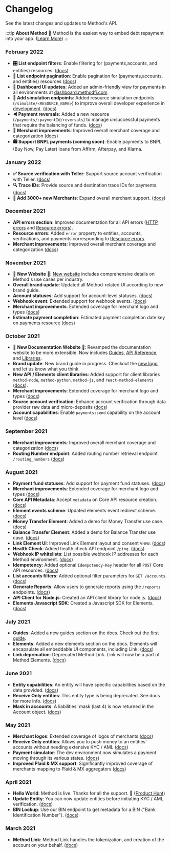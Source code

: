 # Changelog

See the latest changes and updates to Method's API.

:::tip **About Method**
🚀 Method is the easiest way to embed debt repayment into your app. ([Learn More](https://methodfi.com))
:::

### February 2022
* **🎛 List endpoint filters**: Enable filtering for (payments,accounts, and entities) resources. ([docs](/api/filtering))
* **📄 List endpoint pagination**: Enable pagination for (payments,accounts, and entities) resources ([docs](/api/pagination))
* **💅 Dashboard UI updates**: Added an admin-friendly view for payments in all environments at [dashboard.methodfi.com](https://dashboard.methodfi.com/)
* **🤖 Add simulation endpoints**: Added resource simulation endpoints (`/simulate/<RESOURCE_NAME>`) to
improve overall developer experience in [development](/api/environments#development). ([docs](/api/simulate/overview))
* **◀️ Payment reversals**: Added a new resource (`/payments/:paymentId/reversals`) to manage unsuccessful payments
that require the balancing of funds. ([docs](/api/core/payments/reversals/object))
* **🏬 Merchant improvements**: Improved overall merchant coverage and categorization ([docs](/api/core/merchants/object))
* **🛍 Support BNPL payments (coming soon)**: Enable payments to BNPL (Buy Now, Pay Later) loans
from Affirm, Afterpay, and Klarna.

### January 2022
* **✅  Source verification with Teller**: Support source account verification with Teller. ([docs](/api/core/accounts/ach-verification/create-teller))
* **🔍 Trace IDs**: Provide source and destination trace IDs for payments. ([docs](/api/core/payments/object#attributes))
* **🚀 Add 3000+ new Merchants**: Expand overall merchant support. ([docs](/api/core/merchants/object))

### December 2021
* **API errors section**: Improved documentation for all API errors ([HTTP errors](/api/errors/http) and [Resource errors](/api/errors/resource)).
* **Resource errors**: Added `error` property to entities, accounts, verifications, and payments corresponding
to [Resource errors](/api/errors/resource).
* **Merchant improvements**: Improved overall merchant coverage and categorization ([docs](/api/core/merchants/object))

### November 2021
* 🎉 **New Website** 🎉: [New website](https://methodfi.com) includes comprehensive details on Method's
use cases per industry.
* **Overall brand update**: Updated all Method-related UI according to new brand guide.
* **Account statuses**: Add support for account-level statuses. ([docs](/api/core/accounts/object#account-statuses))
* **Webhook event**: Extended support for webhook events. ([docs](/api/core/webhooks/object#events))
* **Merchant improvements**: Extended coverage for merchant logo and types ([docs](/api/core/merchants/object))
* **Estimate payment completion**: Estimated payment completion date key on payments resource ([docs](/api/core/payments/object))

### October 2021
* 🎉 **New Documentation Website** 🎉: Revamped the documentation website to be more
extensible. Now includes [Guides](/guides), [API Reference](/api), and [Libraries](/libraries).
* **Brand update**: New brand guide in progress. Checkout
the [new logo](https://static.methodfi.com/assets/brand-logo-v2.png), and let us know what you think.
* **New API / Elements client libraries**: Added support for client libraries `method-node`, `method-python`,
`method-js`, and `react-method-elements` ([docs](/libraries)).
* **Merchant improvements**: Extended coverage for merchant logo and types ([docs](/api/core/merchants/object))
* **Source account verification**: Enhance account verification through data provider
raw data and micro-deposits ([docs](/api/core/accounts/ach-verification/object))
* **Account capabilities**: Enable `payments:send` capability on the
account level ([docs](/api/core/accounts/object#account-capabilities))

### September 2021
* **Merchant improvements**: Improved overall merchant coverage and categorization ([docs](/api/core/merchants/object))
* **Routing Number endpoint**: Added routing number retrieval endpoint `/routing_numbers` ([docs](/api/utils/routing-numbers/retrieve))

### August 2021
* **Payment fund statuses**: Add support for payment fund statuses. ([docs](/api/core/payments/object))
* **Merchant improvements**: Extended coverage for merchant logo and types ([docs](/api/core/merchants/object))
* **Core API Metadata**: Accept `metadata` on Core API resource creation. ([docs](/api/metadata))
* **Element events scheme**: Updated elements event redirect scheme. ([docs](/api/elements/events))
* **Money Transfer Element**: Added a demo for Money Transfer use case. ([docs](/api/elements/money-transfer/intro))
* **Balance Transfer Element**: Added a demo for Balance Transfer use case. ([docs](/api/elements/balance-transfer/intro))
* **Link Element UI**: Improved Link Element layout and consent view. ([docs](/api/elements/link/intro))
* **Health Check**: Added health check API endpoint `/ping`. ([docs](/api/healthcheck))
* **Webhook IP whitelists**: List possible webhook IP addresses for each Method environment. ([docs](/api/core/webhooks/ip-whitelisting))
* **Idempotency**: Added optional `Idempotency-Key` header for all `POST` Core API resources. ([docs](/api/idempotency))
* **List accounts filters**: Added optional filter parameters for `GET /accounts`. ([docs](/api/core/accounts/list))
* **Generate Reports**: Allow users to generate reports using the `/reports` endpoints. ([docs](/api/core/reports/object))
* **API Client for Node.js**: Created an API client library for node.js. ([docs](/libraries#api-client-libraries))
* **Elements Javascript SDK**: Created a Javascript SDK for Elements. ([docs](/libraries#elements-client-libraries))

### July 2021

* **Guides**: Added a new guides section on the docs. Check out the [first guide](/guides/integrations/using-plaid).
* **Elements**: Added a new elements section on the docs. Elements will encapsulate all embeddable UI components, including Link. ([docs](/api/elements/intro))
* **Link deprecation**: Deprecated Method Link. Link will now be a part of Method Elements. ([docs](/api/elements/intro))

### June 2021

* **Entity capabilities**: An entity will have specific capabilities based on the data provided. ([docs](/api/core/entities/object#entity-capabilities))
* **Receive Only entities**: This entity type is being deprecated. See docs for more info. ([docs](/api/core/entities/object#entity-capabilities))
* **Mask in accounts**: A liabilities' mask (last 4) is now returned in the Account object. ([docs](/api/core/accounts/object))

### May 2021

* **Merchant logos**: Extended coverage of logos of merchants ([docs](/api/core/merchants/object))
* **Receive Only entities**: Allows you to push money to an entities' accounts without needing extensive KYC / AML ([docs](/api/core/entities/create-receive-only))
* **Payment simulator**: The dev environment now simulates a payment moving through its various states. ([docs](/api/environments))
* **Improved Plaid & MX support**: Significantly improved coverage of merchants mapping to Plaid & MX aggregators ([docs](/api/core/merchants/list))

### April 2021

* **Hello World**: Method is live. Thanks for all the support. 🚀 ([Product Hunt](https://www.producthunt.com/posts/method-financial))
* **Update Entity**: You can now update entities before initiating KYC / AML verification. ([docs](/api/core/entities/update))
* **BIN Lookup**: Use our BIN endpoint to get metadata for a BIN ("Bank Identification Number"). ([docs](/api/utils/bins/object))

### March 2021
* **Method Link**: Method Link handles the tokenization, and creation of the account on your behalf. ([docs](/api/link/intro))

